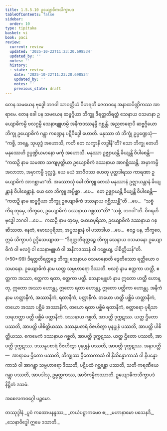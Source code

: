 ```yaml
---
title: 1.5.5.10 ဥယျောဓိကသိက္ခာပဒ
tableOfContents: false
sidebar:
  order: 10
type: tipitaka
basket: vi
book: paci
review:
  current: review
  updated: '2025-10-22T11:23:20.698534'
  updated_by: ''
  notes: ''
  history:
  - state: review
    date: '2025-10-22T11:23:20.698534'
    updated_by: ''
    notes: ''
    previous_state: draft
---
```



<ReviewStatus review={frontmatter.review} showDetails={true} />

<HypothesisAnnotation frontmatter={frontmatter} />

<DynamicBreadcrumb />

<Division number="322" book="paci" e="ch" v="2" p="142">

<Paragraph number="1005" book="paci">
တေန သမယေန ဗုဒ္ဓေါ ဘဂဝါ သာဝတ္ထိယံ ဝိဟရတိ ဇေတဝနေ အနာထပိဏ္ဍိကဿ အာရာမေ. တေန ခေါ ပန သမယေန ဆဗ္ဗဂ္ဂိယာ ဘိက္ခူ ဒိရတ္တတိရတ္တံ သေနာယ ဝသမာနာ ဥယျောဓိကမ္ပိ ဗလဂ္ဂမ္ပိ သေနာဗျူဟမ္ပိ အနီကဒဿနမ္ပိ ဂစ္ဆန္တိ. အညတရောပိ ဆဗ္ဗဂ္ဂိယော ဘိက္ခု ဥယျောဓိကံ ဂန္တွာ ကဏ္ဍေန ပဋိဝိဒ္ဓေါ ဟောတိ. မနုဿာ တံ ဘိက္ခုံ ဥပ္ပဏ္ဍေသုံ—  “ကစ္စိ, ဘန္တေ, သုယုဒ္ဓံ အဟောသိ, ကတိ တေ လက္ခာနိ လဒ္ဓါနီ”တိ? သော ဘိက္ခု တေဟိ မနုဿေဟိ ဥပ္ပဏ္ဍိယမာနော မင်္ကု အဟောသိ. မနုဿာ ဥဇ္ဈာယန္တိ ခိယျန္တိ ဝိပါစေန္တိ—  “ကထဉှိ နာမ သမဏာ သကျပုတ္တိယာ ဥယျောဓိကံ ဒဿနာယ အာဂစ္ဆိဿန္တိ. အမှာကမ္ပိ အလာဘာ, အမှာကမ္ပိ ဒုလ္လဒ္ဓံ, ယေ မယံ အာဇီဝဿ ဟေတု ပုတ္တဒါရဿ ကာရဏာ ဥယျောဓိကံ အာဂစ္ဆာမာ”တိ.
</Paragraph>

<Paragraph number="1006" book="paci">
အဿောသုံ ခေါ ဘိက္ခူ တေသံ မနုဿာနံ ဥဇ္ဈာယန္တာနံ ခိယျန္တာနံ ဝိပါစေန္တာနံ. ယေ တေ ဘိက္ခူ အပ္ပိစ္ဆာ …ပေ…  တေ ဥဇ္ဈာယန္တိ ခိယျန္တိ ဝိပါစေန္တိ—  “ကထဉှိ နာမ ဆဗ္ဗဂ္ဂိယာ ဘိက္ခူ ဥယျောဓိကံ ဒဿနာယ ဂစ္ဆိဿန္တီ”တိ …ပေ…  “သစ္စံ ကိရ တုမှေ, ဘိက္ခဝေ, ဥယျောဓိကံ ဒဿနာယ ဂစ္ဆထာ”တိ? “သစ္စံ, ဘဂဝါ”တိ. ဝိဂရဟိ ဗုဒ္ဓေါ ဘဂဝါ …ပေ…  ကထဉှိ နာမ တုမှေ, မောဃပုရိသာ, ဥယျောဓိကံ ဒဿနာယ ဂစ္ဆိဿထ. နေတံ, မောဃပုရိသာ, အပ္ပသန္နာနံ ဝါ ပသာဒါယ …ပေ…  ဧဝဉ္စ ပန, ဘိက္ခဝေ, ဣမံ သိက္ခာပဒံ ဥဒ္ဒိသေယျာထ—
</Paragraph>

</Division>
<Division number="323" book="paci" e="ch" v="2" p="143">

<Paragraph number="1007" book="paci">
<Emphasis>“ဒိရတ္တတိရတ္တဉ္စေ ဘိက္ခု သေနာယ ဝသမာနော ဥယျောဓိကံ ဝါ ဗလဂ္ဂံ ဝါ သေနာဗျူဟံ ဝါ အနီကဒဿနံ ဝါ ဂစ္ဆေယျ, ပါစိတ္တိယန်”</Emphasis>တိ. (*50*:<Emphasis>99</Emphasis>)
</Paragraph>

</Division>
<Division number="324" book="paci" e="ch" v="2" p="143">

<Paragraph number="1008" book="paci">
<Emphasis>ဒိရတ္တတိရတ္တဉ္စေ ဘိက္ခု သေနာယ ဝသမာနော</Emphasis>တိ ဒွေတိဿော ရတ္တိယော ဝသမာနော.
</Paragraph>

<Paragraph number="1009" book="paci">
<Emphasis>ဥယျောဓိကံ</Emphasis> နာမ ယတ္ထ သမ္ပဟာရော ဒိဿတိ.
</Paragraph>

<Paragraph number="1010" book="paci">
<Emphasis>ဗလဂ္ဂံ</Emphasis> နာမ ဧတ္တကာ ဟတ္ထီ, ဧတ္တကာ အဿာ, ဧတ္တကာ ရထာ, ဧတ္တကာ ပတ္တီ.
</Paragraph>

<Paragraph number="1011" book="paci">
<Emphasis>သေနာဗျူဟံ</Emphasis> နာမ ဣတော ဟတ္ထီ ဟောန္တု, ဣတော အဿာ ဟောန္တု, ဣတော ရထာ ဟောန္တု, ဣတော ပတ္တိကာ ဟောန္တု.
</Paragraph>

<Paragraph number="1012" book="paci">
<Emphasis>အနီကံ</Emphasis> နာမ ဟတ္ထာနီကံ, အဿာနီကံ, ရထာနီကံ, ပတ္တာနီကံ. တယော ဟတ္ထီ ပစ္ဆိမံ ဟတ္ထာနီကံ, တယော အဿာ ပစ္ဆိမံ အဿာနီကံ, တယော ရထာ ပစ္ဆိမံ ရထာနီကံ, စတ္တာရော ပုရိသာ သရဟတ္ထာ ပတ္တီ ပစ္ဆိမံ ပတ္တာနီကံ. ဒဿနာယ ဂစ္ဆတိ, အာပတ္တိ ဒုက္ကဋဿ. ယတ္ထ ဌိတော ပဿတိ, အာပတ္တိ ပါစိတ္တိယဿ. ဒဿနူပစာရံ ဝိဇဟိတွာ ပုနပ္ပုနံ ပဿတိ, အာပတ္တိ ပါစိတ္တိယဿ.
</Paragraph>

<Paragraph number="1013" book="paci">
ဧကမေကံ ဒဿနာယ ဂစ္ဆတိ, အာပတ္တိ ဒုက္ကဋဿ. ယတ္ထ ဌိတော ပဿတိ, အာပတ္တိ ဒုက္ကဋဿ. ဒဿနူပစာရံ ဝိဇဟိတွာ ပုနပ္ပုနံ ပဿတိ, အာပတ္တိ ဒုက္ကဋဿ.
</Paragraph>

</Division>
<Division number="325" book="paci" e="ch" v="2" p="144">

<Paragraph number="1014" book="paci">
အနာပတ္တိ—  အာရာမေ ဌိတော ပဿတိ, ဘိက္ခုဿ ဌိတောကာသံ ဝါ နိသိန္နောကာသံ ဝါ နိပန္နောကာသံ ဝါ အာဂန္တွာ သမ္ပဟာရော ဒိဿတိ, ပဋိပထံ ဂစ္ဆန္တော ပဿတိ, သတိ ကရဏီယေ ဂန္တွာ ပဿတိ, အာပဒါသု, ဥမ္မတ္တကဿ, အာဒိကမ္မိကဿာတိ.

</Paragraph>
</Division>

<Paragraph number="1015" type="center" book="paci">
ဥယျောဓိကသိက္ခာပဒံ နိဋ္ဌိတံ ဒသမံ.

  
အစေလကဝဂ္ဂေါ ပဉ္စမော.



</Paragraph>

<Paragraph number="1016" type="center" book="paci">
တဿုဒ္ဒါနံ


</Paragraph>

<Paragraph number="1017" type="verses" book="paci">
_ပူဝံ ကထောပနန္ဒဿ,_  
_တယံပဋ္ဌာကမေဝ စ;_  
_မဟာနာမော ပသေနဒိ,_  
_သေနာဝိဒ္ဓေါ ဣမေ ဒသာတိ._
</Paragraph>